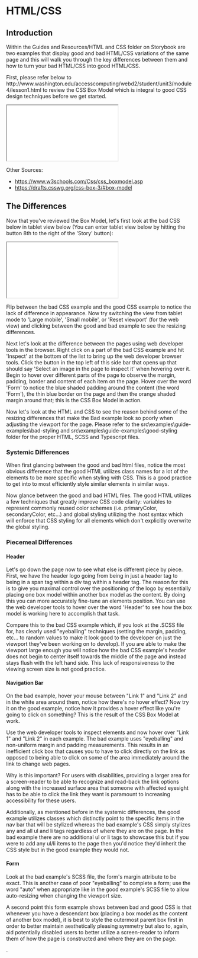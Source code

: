 

<Meta title="Guides and Resources/HTML and CSS/Introduction"/>


<h1>HTML/CSS</h1>


<h2>Introduction</h2>
<p>Within the Guides and Resources/HTML and CSS folder on Storybook are two examples that display good and bad HTML/CSS variations of the same page and this will walk you through the key differences between them and how to turn your bad HTML/CSS into good HTML/CSS.</p>


<p>First, please refer below to http://www.washington.edu/accesscomputing/webd2/student/unit3/module4/lesson1.html to review the CSS Box Model which is integral to good CSS design techniques before we get started.</p>


<iframe
  src={'http://www.washington.edu/accesscomputing/webd2/student/unit3/module4/lesson1.html'}
  style={{ width: '100%', height: '50%' }}
></iframe>

Other Sources:  
* https://www.w3schools.com/Css/css_boxmodel.asp  
* https://drafts.csswg.org/css-box-3/#box-model


<h2>The Differences</h2>
<p>Now that you've reviewed the Box Model, let's first look at the bad CSS below in tablet view below (You can enter tablet view below by hitting the button 8th to the right of the 'Story' button):</p>


<iframe
  src={'http://localhost:6006/?path=/story/module-0-welcome-to-small-change-tips-and-tricks-from-a-former-leapster-html-and-css-bad-css-styling--default-story'}
  style={{ width: '100%', height: '50%' }}
></iframe>


<p>Flip between the bad CSS example and the good CSS example to notice the lack of difference in appearance.  Now try switching the view from tablet mode to 'Large mobile', 'Small mobile', or 'Reset viewport' (for the web view) and clicking between the good and bad example to see the resizing differences.</p>


<p>Next let's look at the difference between the pages using web developer tools in the browser.  Right click on a part of the bad CSS example and hit 'Inspect' at the bottom of the list to bring up the web developer browser tools.  Click the button in the top left of this side bar that opens up that should say 'Select an image in the page to inspect it' when hovering over it.  Begin to hover over different parts of the page to observe the margin, padding, border and content of each item on the page.  Hover over the word 'Form' to notice the blue shaded padding around the content (the word 'Form'), the thin blue border on the page and then the orange shaded margin around that; this is the CSS Box Model in action.</p>


<p>Now let's look at the HTML and CSS to see the reason behind some of the resizing differences that make the Bad example look so poorly when adjusting the viewport for the page.  Please refer to the src\examples\guide-examples\bad-styling and src\examples\guide-examples\good-styling folder for the proper HTML, SCSS and Typescript files.</p>


<h3>Systemic Differences</h3>
<p>When first glancing between the good and bad html files, notice the most obvious difference that the good HTML utilizes class names for a lot of the elements to be more specific when styling with CSS.  This is a good practice to get into to most efficiently style similar elements in similar ways.</p>


<p>Now glance between the good and bad HTML files.  The good HTML utilizes a few techniques that greatly improve CSS code clarity: variables to represent commonly reused color schemes (i.e. primaryColor, secondaryColor, etc...) and global styling utilizing the :host syntax which will enforce that CSS styling for all elements which don't explicitly overwrite the global styling.</p>


<h3>Piecemeal Differences</h3>
<h4>Header</h4>
<p>Let's go down the page now to see what else is different piece by piece.  First, we have the header logo going from being in just a header tag to being in a span tag within a div tag within a header tag.  The reason for this is to give you maximal control over the positioning of the logo by essentially placing one box model within another box model as the content.  By doing this you can more accurately fine-tune an elements position.  You can use the web developer tools to hover over the word 'Header' to see how the box model is working here to accomplish that task.</p>  


<p>Compare this to the bad CSS example which, if you look at the .SCSS file for, has clearly used "eyeballing" techniques (setting the margin, padding, etc... to random values to make it look good to the developer on just the viewport they've been working on to develop).  If you are able to make the viewport large enough you will notice how the bad CSS example's header does not begin to center itself towards the middle of the page and instead stays flush with the left hand side.  This lack of responsiveness to the viewing screen size is not good practice.</p>


<h4>Navigation Bar</h4>
<p>On the bad example, hover your mouse between "Link 1" and "Link 2" and in the white area around them, notice how there's no hover effect?  Now try it on the good example, notice how it provides a hover effect like you're going to click on something?  This is the result of the CSS Box Model at work.</p>


<p>Use the web developer tools to inspect elements and now hover over "Link 1" and "Link 2" in each example.  The bad example uses "eyeballing" and non-uniform margin and padding measurements.  This results in an inefficient click box that causes you to have to click directly on the link as opposed to being able to click on some of the area immediately around the link to change web pages.</p>


<p>Why is this important? For users with disabilities, providing a larger area for a screen-reader to be able to recognize and read-back the link options along with the increased surface area that someone with affected eyesight has to be able to click the link they want is paramount to increasing accessibility for these users.</p>


<p>Additionally, as mentioned before in the systemic differences, the good example utilizes classes which distinctly point to the specific items in the nav bar that will be stylized whereas the bad example's CSS simply stylizes any and all ul and li tags regardless of where they are on the page.  In the bad example there are no additional ul or li tags to showcase this but if you were to add any ul/li items to the page then you'd notice they'd inherit the CSS style but in the good example they would not.</p>


<h4>Form</h4>
<p>Look at the bad example's SCSS file, the form's margin attribute to be exact.  This is another case of poor "eyeballing" to complete a form; use the word "auto" when appropriate like in the good example's SCSS file to allow auto-resizing when changing the viewport size.</p>


<p>A second point this form example shows between bad and good CSS is that whenever you have a descendant box (placing a box model as the content of another box model), it is best to style the outermost parent box first in order to better maintain aesthetically pleasing symmetry but also to, again, aid potentially disabled users to better utilize a screen-reader to inform them of how the page is constructed and where they are on the page.</p>


.